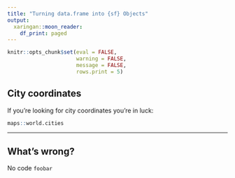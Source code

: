 ```yaml
---
title: "Turning data.frame into {sf} Objects"
output:
  xaringan::moon_reader:
    df_print: paged
---
```


```r
knitr::opts_chunk$set(eval = FALSE, 
                      warning = FALSE,
                      message = FALSE,
                      rows.print = 5)
```

## City coordinates

If you're looking for city coordinates you're in luck:

```r
maps::world.cities
```

---

## What's wrong?

No code `foobar` 

